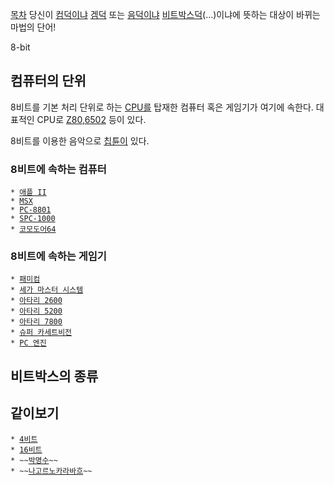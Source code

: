[[목차]]
당신이 [[컴덕]]이냐 [[겜덕]] 또는 [[음덕]]이냐 [[비트박스]]덕(...)이냐에 뜻하는 대상이 바뀌는 마법의 단어!

8-bit
== 컴퓨터의 단위 ==
8비트를 기본 처리 단위로 하는 [[CPU]]를 탑재한 컴퓨터 혹은 게임기가 여기에 속한다.
대표적인 CPU로 [[Z80]],[[6502]] 등이 있다.

8비트를 이용한 음악으로 [[칩튠]]이 있다.
=== 8비트에 속하는 컴퓨터 ===
 * [[애플 II]]
 * [[MSX]]
 * [[PC-8801]]
 * [[SPC-1000]]
 * [[코모도어64]]
=== 8비트에 속하는 게임기 ===
 * [[패미컴]]
 * [[세가 마스터 시스템]]
 * [[아타리 2600]]
 * [[아타리 5200]]
 * [[아타리 7800]]
 * [[슈퍼 카세트비전]]
 * [[PC 엔진]]
== 비트박스의 종류 ==
== 같이보기 ==
 * [[4비트]]
 * [[16비트]]
 * ~~[[박명수]]~~
 * ~~[[나고르노카라바흐]]~~

